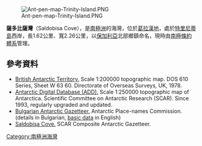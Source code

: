 [[Image:Ant-pen-map-Trinity-Island.PNG|thumb]]

{{coord|63|41|10|S|60|47|50|W|display=title}}

'''薩多比薩灣'''（Saldobisa Cove），是[[南極洲|南極洲]]的海灣，位於[[葛拉漢地|葛拉漢地]]，處於[[特里尼蒂島|特里尼蒂島]]西岸，長1.62公里、寬2.26公里，以[[保加利亞|保加利亞]]北部鄉鎮命名，現時由[[南極條約體系|南極條約體系]]管理。

==參考資料==
* [http://data.aad.gov.au/aadc/mapcat/display_map.cfm?map_id=3197 British Antarctic Territory.] {{Wayback|url=http://data.aad.gov.au/aadc/mapcat/display_map.cfm?map_id=3197 |date=20131110102903 }}  Scale 1:200000 topographic map.  DOS 610 Series, Sheet W 63 60.  Directorate of Overseas Surveys, UK, 1978.
* [http://www.add.scar.org Antarctic Digital Database (ADD).] {{Wayback|url=http://www.add.scar.org/ |date=20170305000653 }} Scale 1:250000 topographic map of Antarctica. Scientific Committee on Antarctic Research (SCAR). Since 1993, regularly upgraded and updated.
* [http://apcbg.org/gazet-bg.doc Bulgarian Antarctic Gazetteer.] {{Wayback|url=http://apcbg.org/gazet-bg.doc |date=20131012104624 }} Antarctic Place-names Commission. (details in Bulgarian, [http://apcbg.org/gazet.htm basic data] {{Wayback|url=http://apcbg.org/gazet.htm |date=20160304071225 }} in English)
* [https://data.aad.gov.au/aadc/gaz/scar/display_name.cfm?gaz_id=137717 Saldobisa Cove.] {{Wayback|url=https://data.aad.gov.au/aadc/gaz/scar/display_name.cfm?gaz_id=137717 |date=20210606061302 }} SCAR Composite Antarctic Gazetteer.

{{Antarctica-geo-stub}}
[[Category:南極洲海灣|Category:南極洲海灣]]